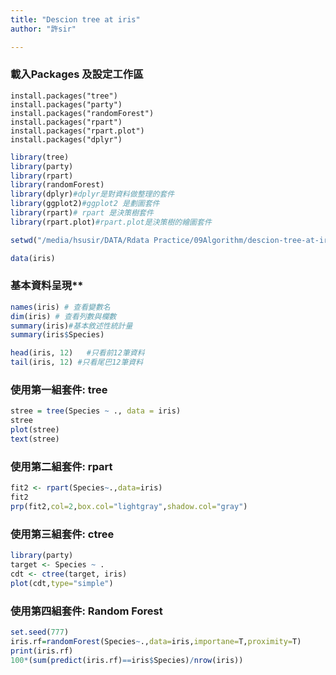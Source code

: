 ```yaml
---
title: "Descion tree at iris"
author: "許sir"

---
```


### 載入Packages 及設定工作區
```{}
install.packages("tree")
install.packages("party")
install.packages("randomForest")
install.packages("rpart")
install.packages("rpart.plot")
install.packages("dplyr")

```


```r
library(tree)
library(party)
library(rpart)
library(randomForest)
library(dplyr)#dplyr是對資料做整理的套件
library(ggplot2)#ggplot2 是劃圖套件
library(rpart)# rpart 是決策樹套件
library(rpart.plot)#rpart.plot是決策樹的繪圖套件

setwd("/media/hsusir/DATA/Rdata Practice/09Algorithm/descion-tree-at-iris/")

data(iris)

```

### 基本資料呈現**
```r
names(iris) # 查看變數名
dim(iris) # 查看列數與欄數
summary(iris)#基本敘述性統計量
summary(iris$Species)

head(iris, 12)   #只看前12筆資料
tail(iris, 12) #只看尾巴12筆資料
```

### **使用第一組套件: tree**
```r
stree = tree(Species ~ ., data = iris)
stree
plot(stree)
text(stree)
```

### **使用第二組套件: rpart**
```r
fit2 <- rpart(Species~.,data=iris)
fit2
prp(fit2,col=2,box.col="lightgray",shadow.col="gray") 

```

### **使用第三組套件: ctree**
```r
library(party)
target <- Species ~ .
cdt <- ctree(target, iris)
plot(cdt,type="simple")
```


### **使用第四組套件: Random Forest**
```r
set.seed(777)
iris.rf=randomForest(Species~.,data=iris,importane=T,proximity=T)
print(iris.rf)
100*(sum(predict(iris.rf)==iris$Species)/nrow(iris))
```

